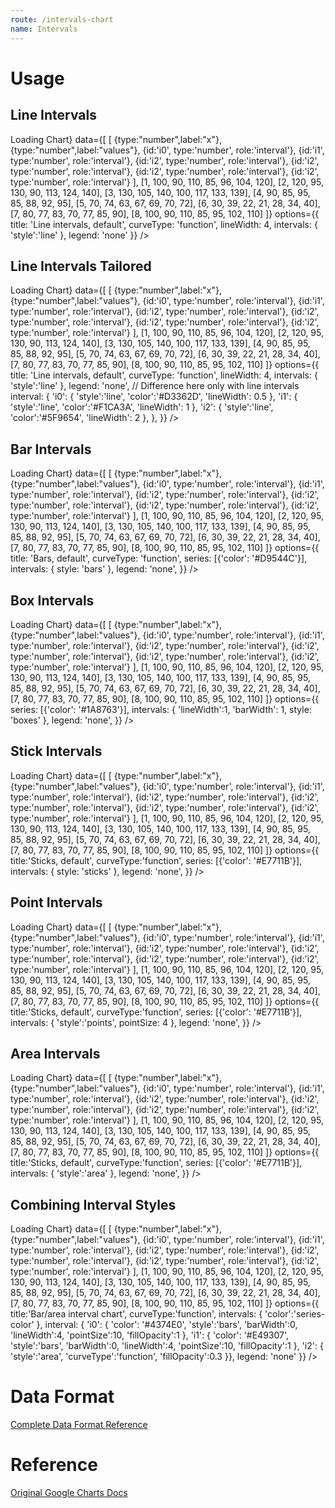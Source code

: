 ```yaml
---
route: /intervals-chart
name: Intervals
---
```




# Usage

## Line Intervals

<Playground>
  <Chart 
    width={"500px"}
    height={"300px"}
    chartType="LineChart"
    loader={<div>Loading Chart</div>}
    data={[
      [
        {type:"number",label:"x"}, 
        {type:"number",label:"values"},
        {id:'i0', type:'number', role:'interval'},
        {id:'i1', type:'number', role:'interval'},
        {id:'i2', type:'number', role:'interval'},
        {id:'i2', type:'number', role:'interval'},
        {id:'i2', type:'number', role:'interval'},
        {id:'i2', type:'number', role:'interval'}
      ],
            [1, 100, 90, 110, 85, 96, 104, 120],
            [2, 120, 95, 130, 90, 113, 124, 140],
            [3, 130, 105, 140, 100, 117, 133, 139],
            [4, 90, 85, 95, 85, 88, 92, 95],
            [5, 70, 74, 63, 67, 69, 70, 72],
            [6, 30, 39, 22, 21, 28, 34, 40],
            [7, 80, 77, 83, 70, 77, 85, 90],
            [8, 100, 90, 110, 85, 95, 102, 110]
    ]}
    options={{
      title: 'Line intervals, default',
      curveType: 'function',
      lineWidth: 4,
      intervals: { 'style':'line' },
      legend: 'none'
    }}
  />
</Playground>


## Line Intervals Tailored

<Playground>
  <Chart 
    width={"500px"}
    height={"300px"}
    chartType="LineChart"
    loader={<div>Loading Chart</div>}
    data={[
      [
        {type:"number",label:"x"}, 
        {type:"number",label:"values"},
        {id:'i0', type:'number', role:'interval'},
        {id:'i1', type:'number', role:'interval'},
        {id:'i2', type:'number', role:'interval'},
        {id:'i2', type:'number', role:'interval'},
        {id:'i2', type:'number', role:'interval'},
        {id:'i2', type:'number', role:'interval'}
      ],
            [1, 100, 90, 110, 85, 96, 104, 120],
            [2, 120, 95, 130, 90, 113, 124, 140],
            [3, 130, 105, 140, 100, 117, 133, 139],
            [4, 90, 85, 95, 85, 88, 92, 95],
            [5, 70, 74, 63, 67, 69, 70, 72],
            [6, 30, 39, 22, 21, 28, 34, 40],
            [7, 80, 77, 83, 70, 77, 85, 90],
            [8, 100, 90, 110, 85, 95, 102, 110]
    ]}
    options={{
      title: 'Line intervals, default',
      curveType: 'function',
      lineWidth: 4,
      intervals: { 'style':'line' },
      legend: 'none',
      // Difference here only with line intervals
      interval: {
        'i0': { 'style':'line', 'color':'#D3362D', 'lineWidth': 0.5 },
        'i1': { 'style':'line', 'color':'#F1CA3A', 'lineWidth': 1 },
        'i2': { 'style':'line', 'color':'#5F9654', 'lineWidth': 2 },
      },
    }}
  />
</Playground>

## Bar Intervals

<Playground>
  <Chart 
    width={"500px"}
    height={"300px"}
    chartType="LineChart"
    loader={<div>Loading Chart</div>}
    data={[
      [
        {type:"number",label:"x"}, 
        {type:"number",label:"values"},
        {id:'i0', type:'number', role:'interval'},
        {id:'i1', type:'number', role:'interval'},
        {id:'i2', type:'number', role:'interval'},
        {id:'i2', type:'number', role:'interval'},
        {id:'i2', type:'number', role:'interval'},
        {id:'i2', type:'number', role:'interval'}
      ],
            [1, 100, 90, 110, 85, 96, 104, 120],
            [2, 120, 95, 130, 90, 113, 124, 140],
            [3, 130, 105, 140, 100, 117, 133, 139],
            [4, 90, 85, 95, 85, 88, 92, 95],
            [5, 70, 74, 63, 67, 69, 70, 72],
            [6, 30, 39, 22, 21, 28, 34, 40],
            [7, 80, 77, 83, 70, 77, 85, 90],
            [8, 100, 90, 110, 85, 95, 102, 110]
    ]}
    options={{
      title: 'Bars, default',
      curveType: 'function',
      series: [{'color': '#D9544C'}],
      intervals: { style: 'bars' },
      legend: 'none',
    }}
  />
</Playground>


## Box Intervals

<Playground>
  <Chart 
    width={"100%"}
    height={"300px"}
    chartType="LineChart"
    loader={<div>Loading Chart</div>}
    data={[
      [
        {type:"number",label:"x"}, 
        {type:"number",label:"values"},
        {id:'i0', type:'number', role:'interval'},
        {id:'i1', type:'number', role:'interval'},
        {id:'i2', type:'number', role:'interval'},
        {id:'i2', type:'number', role:'interval'},
        {id:'i2', type:'number', role:'interval'},
        {id:'i2', type:'number', role:'interval'}
      ],
            [1, 100, 90, 110, 85, 96, 104, 120],
            [2, 120, 95, 130, 90, 113, 124, 140],
            [3, 130, 105, 140, 100, 117, 133, 139],
            [4, 90, 85, 95, 85, 88, 92, 95],
            [5, 70, 74, 63, 67, 69, 70, 72],
            [6, 30, 39, 22, 21, 28, 34, 40],
            [7, 80, 77, 83, 70, 77, 85, 90],
            [8, 100, 90, 110, 85, 95, 102, 110]
    ]}
    options={{
      series: [{'color': '#1A8763'}],
      intervals: { 'lineWidth':1, 'barWidth': 1, style: 'boxes' },
      legend: 'none',
    }}
  />
</Playground>


## Stick Intervals

<Playground>
  <Chart 
    width={"100%"}
    height={"300px"}
    chartType="LineChart"
    loader={<div>Loading Chart</div>}
    data={[
      [
        {type:"number",label:"x"}, 
        {type:"number",label:"values"},
        {id:'i0', type:'number', role:'interval'},
        {id:'i1', type:'number', role:'interval'},
        {id:'i2', type:'number', role:'interval'},
        {id:'i2', type:'number', role:'interval'},
        {id:'i2', type:'number', role:'interval'},
        {id:'i2', type:'number', role:'interval'}
      ],
            [1, 100, 90, 110, 85, 96, 104, 120],
            [2, 120, 95, 130, 90, 113, 124, 140],
            [3, 130, 105, 140, 100, 117, 133, 139],
            [4, 90, 85, 95, 85, 88, 92, 95],
            [5, 70, 74, 63, 67, 69, 70, 72],
            [6, 30, 39, 22, 21, 28, 34, 40],
            [7, 80, 77, 83, 70, 77, 85, 90],
            [8, 100, 90, 110, 85, 95, 102, 110]
    ]}
    options={{
      title:'Sticks, default',
      curveType:'function',
      series: [{'color': '#E7711B'}],
      intervals: { style: 'sticks' },
      legend: 'none',
    }}
  />
</Playground>



## Point Intervals

<Playground>
  <Chart 
    width={"100%"}
    height={"300px"}
    chartType="LineChart"
    loader={<div>Loading Chart</div>}
    data={[
      [
        {type:"number",label:"x"}, 
        {type:"number",label:"values"},
        {id:'i0', type:'number', role:'interval'},
        {id:'i1', type:'number', role:'interval'},
        {id:'i2', type:'number', role:'interval'},
        {id:'i2', type:'number', role:'interval'},
        {id:'i2', type:'number', role:'interval'},
        {id:'i2', type:'number', role:'interval'}
      ],
            [1, 100, 90, 110, 85, 96, 104, 120],
            [2, 120, 95, 130, 90, 113, 124, 140],
            [3, 130, 105, 140, 100, 117, 133, 139],
            [4, 90, 85, 95, 85, 88, 92, 95],
            [5, 70, 74, 63, 67, 69, 70, 72],
            [6, 30, 39, 22, 21, 28, 34, 40],
            [7, 80, 77, 83, 70, 77, 85, 90],
            [8, 100, 90, 110, 85, 95, 102, 110]
    ]}
    options={{
      title:'Sticks, default',
      curveType:'function',
      series: [{'color': '#E7711B'}],
      intervals: { 'style':'points', pointSize: 4 },
      legend: 'none',
    }}
  />
</Playground>


## Area Intervals

<Playground>
  <Chart 
    width={"100%"}
    height={"300px"}
    chartType="LineChart"
    loader={<div>Loading Chart</div>}
    data={[
      [
        {type:"number",label:"x"}, 
        {type:"number",label:"values"},
        {id:'i0', type:'number', role:'interval'},
        {id:'i1', type:'number', role:'interval'},
        {id:'i2', type:'number', role:'interval'},
        {id:'i2', type:'number', role:'interval'},
        {id:'i2', type:'number', role:'interval'},
        {id:'i2', type:'number', role:'interval'}
      ],
            [1, 100, 90, 110, 85, 96, 104, 120],
            [2, 120, 95, 130, 90, 113, 124, 140],
            [3, 130, 105, 140, 100, 117, 133, 139],
            [4, 90, 85, 95, 85, 88, 92, 95],
            [5, 70, 74, 63, 67, 69, 70, 72],
            [6, 30, 39, 22, 21, 28, 34, 40],
            [7, 80, 77, 83, 70, 77, 85, 90],
            [8, 100, 90, 110, 85, 95, 102, 110]
    ]}
    options={{
      title:'Sticks, default',
      curveType:'function',
      series: [{'color': '#E7711B'}],
      intervals: { 'style':'area' },
      legend: 'none',
    }}
  />
</Playground>


## Combining Interval Styles

<Playground>
  <Chart 
    width={"100%"}
    height={"300px"}
    chartType="LineChart"
    loader={<div>Loading Chart</div>}
    data={[
      [
        {type:"number",label:"x"}, 
        {type:"number",label:"values"},
        {id:'i0', type:'number', role:'interval'},
        {id:'i1', type:'number', role:'interval'},
        {id:'i2', type:'number', role:'interval'},
        {id:'i2', type:'number', role:'interval'},
        {id:'i2', type:'number', role:'interval'},
        {id:'i2', type:'number', role:'interval'}
      ],
            [1, 100, 90, 110, 85, 96, 104, 120],
            [2, 120, 95, 130, 90, 113, 124, 140],
            [3, 130, 105, 140, 100, 117, 133, 139],
            [4, 90, 85, 95, 85, 88, 92, 95],
            [5, 70, 74, 63, 67, 69, 70, 72],
            [6, 30, 39, 22, 21, 28, 34, 40],
            [7, 80, 77, 83, 70, 77, 85, 90],
            [8, 100, 90, 110, 85, 95, 102, 110]
    ]}
    options={{
      title:'Bar/area interval chart',
      curveType:'function',
      intervals: { 'color':'series-color' },
      interval: {
          'i0': { 'color': '#4374E0', 'style':'bars', 'barWidth':0, 'lineWidth':4, 'pointSize':10, 'fillOpacity':1 },
          'i1': { 'color': '#E49307', 'style':'bars', 'barWidth':0, 'lineWidth':4, 'pointSize':10, 'fillOpacity':1 },
          'i2': { 'style':'area', 'curveType':'function', 'fillOpacity':0.3 }},
      legend: 'none'
    }}
  />
</Playground>


# Data Format

[Complete Data Format Reference](https://developers.google.com/chart/interactive/docs/gallery/intervals#data-format)

# Reference 

[Original Google Charts Docs](https://developers.google.com/chart/interactive/docs/gallery/intervals)
